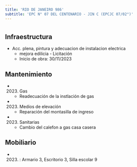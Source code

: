 ```yaml
---
title: 'RIO DE JANEIRO 986'
subtitle: 'EPC N° 07 DEL CENTENARIO - JIN C (EPCJC 07/02°)'
---
```


#
## Infraestructura

* Acc. plena, pintura y adecuacion de instalacion electrica 
    + mejora edilicia - Licitación 
    + Inicio de obra: 30/11/2023 






## Mantenimiento

*  (2023) Gas 
    + Readecuación de la instlación de gas

*  (2023) Medios de elevación 
    + Reparación del montasilla de ingreso

*  (2023) Sanitarias 
    + Cambio del calefon a gas casa casera





## Mobiliario

*  (2023) : Armario 3, Escritorio 3, Silla escolar 9 



